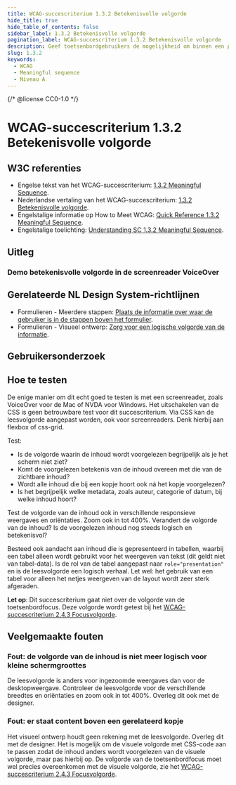 ```yaml
---
title: WCAG-succescriterium 1.3.2 Betekenisvolle volgorde
hide_title: true
hide_table_of_contents: false
sidebar_label: 1.3.2 Betekenisvolle volgorde
pagination_label: WCAG-succescriterium 1.3.2 Betekenisvolle volgorde
description: Geef toetsenbordgebruikers de mogelijkheid om binnen een pagina sneller te navigeren door onderdelen te kunnen overslaan.
slug: 1.3.2
keywords:
  - WCAG
  - Meaningful sequence
  - Niveau A
---
```


{/* @license CC0-1.0 */}


# WCAG-succescriterium 1.3.2 Betekenisvolle volgorde

## W3C referenties

- Engelse tekst van het WCAG-succescriterium: [<span lang="en">1.3.2 Meaningful Sequence</span>](https://www.w3.org/TR/WCAG22/#meaningful-sequence).
- Nederlandse vertaling van het WCAG-succescriterium: [1.3.2 Betekenisvolle volgorde](https://www.w3.org/Translations/WCAG22-nl/#betekenisvolle-volgorde).
- Engelstalige informatie op <span lang="en">How to Meet WCAG</span>: [<span lang="en">Quick Reference 1.3.2 Meaningful Sequence</span>](https://www.w3.org/WAI/WCAG22/quickref/#meaningful-sequence).
- Engelstalige toelichting: [<span lang="en">Understanding SC 1.3.2 Meaningful Sequence</span>](https://www.w3.org/WAI/WCAG22/Understanding/meaningful-sequence.html).

## Uitleg

<Summary />

### Demo betekenisvolle volgorde in de screenreader VoiceOver

<VideoPlayer videoId="OEe1wkRK2jg" />

## Gerelateerde NL Design System-richtlijnen

- Formulieren - Meerdere stappen: [Plaats de informatie over waar de gebruiker is in de stappen boven het formulier](https://nldesignsystem.nl/richtlijnen/formulieren/meerdere-stappen/plaatsing-voortgang).
- Formulieren - Visueel ontwerp: [Zorg voor een logische volgorde van de informatie](https://nldesignsystem.nl/richtlijnen/formulieren/visueel-ontwerp/logische-volgorde).

## Gebruikersonderzoek

<CTAGebruikersonderzoek />

## Hoe te testen

De enige manier om dit echt goed te testen is met een screenreader, zoals VoiceOver voor de Mac of NVDA voor Windows. Het uitschakelen van de CSS is geen betrouwbare test voor dit succescriterium. Via CSS kan de leesvolgorde aangepast worden, ook voor screenreaders. Denk hierbij aan flexbox of css-grid.

Test:

- Is de volgorde waarin de inhoud wordt voorgelezen begrijpelijk als je het scherm niet ziet?
- Komt de voorgelezen betekenis van de inhoud overeen met die van de zichtbare inhoud?
- Wordt alle inhoud die bij een kopje hoort ook ná het kopje voorgelezen?
- Is het begrijpelijk welke metadata, zoals auteur, categorie of datum, bij welke inhoud hoort?

Test de volgorde van de inhoud ook in verschillende responsieve weergaves en oriëntaties. Zoom ook in tot 400%. Verandert de volgorde van de inhoud? Is de voorgelezen inhoud nog steeds logisch en betekenisvol?

Besteed ook aandacht aan inhoud die is gepresenteerd in tabellen, waarbij een tabel alleen wordt gebruikt voor het weergeven van tekst (dit geldt niet van tabel-data). Is de rol van de tabel aangepast naar `role="presentation"` en is de leesvolgorde een logisch verhaal. Let wel: het gebruik van een tabel voor alleen het netjes weergeven van de layout wordt zeer sterk afgeraden.

**Let op**: Dit succescriterium gaat niet over de volgorde van de toetsenbordfocus. Deze volgorde wordt getest bij het [WCAG-succescriterium 2.4.3 Focusvolgorde](/wcag/2.4.3).

## Veelgemaakte fouten

### Fout: de volgorde van de inhoud is niet meer logisch voor kleine schermgroottes

De leesvolgorde is anders voor ingezoomde weergaves dan voor de desktopweergave. Controleer de leesvolgorde voor de verschillende breedtes en oriëntaties en zoom ook in tot 400%. Overleg dit ook met de designer.

### Fout: er staat content boven een gerelateerd kopje

Het visueel ontwerp houdt geen rekening met de leesvolgorde. Overleg dit met de designer.
Het is mogelijk om de visuele volgorde met CSS-code aan te passen zodat de inhoud anders wordt voorgelezen van de visuele volgorde, maar pas hierbij op. De volgorde van de toetsenbordfocus moet wel precies overeenkomen met de visuele volgorde, zie het [WCAG-succescriterium 2.4.3 Focusvolgorde](/wcag/2.4.3).

<WCAGFooterInfo />
